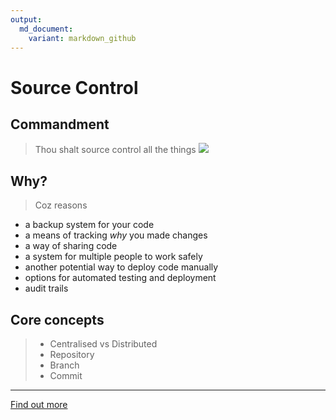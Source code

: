 ```yaml
---
output:
  md_document:
    variant: markdown_github
---
```


# Source Control

## Commandment
> Thou shalt source control all the things
![](https://raw.githubusercontent.com/stephlocke/Rtraining/master/inst/handouts/imgs/versioncontrolallthings.jpg)

## Why?
> Coz reasons

 - a backup system for your code
 - a means of tracking *why* you made changes
 - a way of sharing code
 - a system for multiple people to work safely
 - another potential way to deploy code manually
 - options for automated testing and deployment
 - audit trails

## Core concepts
>- Centralised vs Distributed
>- Repository
>- Branch
>- Commit

-----

[Find out more](http://stephlocke.github.io/Rtraining/sourcecontrol.html)